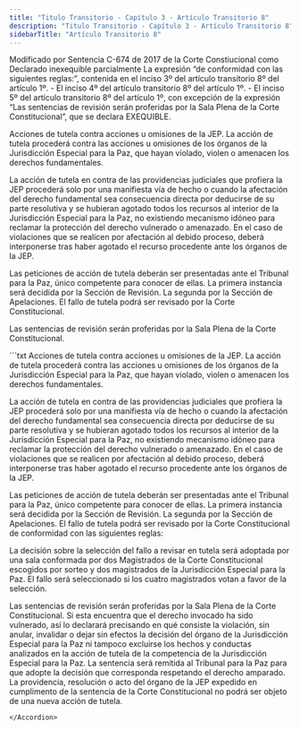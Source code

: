```yaml
---
title: "Titulo Transitorio - Capítulo 3 - Artículo Transitorio 8"
description: "Titulo Transitorio - Capítulo 3 - Artículo Transitorio 8"
sidebarTitle: "Artículo Transitorio 8"
---
```


<Warning>Modificado por Sentencia C-674 de 2017 de la Corte Constiucional como Declarado inexequible parcialmente La expresión “de conformidad con las siguientes reglas:”, contenida en el inciso 3º del artículo transitorio 8º del artículo 1º. -  El inciso 4º del artículo transitorio 8º del artículo 1º. - El inciso 5º del artículo transitorio 8º del artículo 1º, con excepción de la expresión “Las sentencias de revisión serán proferidas por la Sala Plena de la Corte Constitucional”, que se declara EXEQUIBLE. </Warning>

Acciones de tutela contra acciones u omisiones de la JEP. La acción de tutela procederá contra las acciones u omisiones de los órganos de la Jurisdicción Especial para la Paz, que hayan violado, violen o amenacen los derechos fundamentales. 

La acción de tutela en contra de las providencias judiciales que profiera la JEP procederá solo por una manifiesta vía de hecho o cuando la afectación del derecho fundamental sea consecuencia directa por deducirse de su parte resolutiva y se hubieran agotado todos los recursos al interior de la Jurisdicción Especial para la Paz, no existiendo mecanismo idóneo para reclamar la protección del derecho vulnerado o amenazado. En el caso de violaciones que se realicen por afectación al debido proceso, deberá interponerse tras haber agotado el recurso procedente ante los órganos de la JEP. 

Las peticiones de acción de tutela deberán ser presentadas ante el Tribunal para la Paz, único competente para conocer de ellas. La primera instancia será decidida por la Sección de Revisión. La segunda por la Sección de Apelaciones. El fallo de tutela podrá ser revisado por la Corte Constitucional.

Las sentencias de revisión serán proferidas por la Sala Plena de la Corte Constitucional.

<Accordion title="Artículo Modificado por el Acto Legislativo No. 01 de 2017, artículo 1°. La Constitución Política tendrá un nuevo título transitorio, así:">
```txt
Acciones de tutela contra acciones u omisiones de la JEP. La acción de tutela procederá contra las acciones u omisiones de los órganos de la Jurisdicción Especial para la Paz, que hayan violado, violen o amenacen los derechos fundamentales. 

La acción de tutela en contra de las providencias judiciales que profiera la JEP procederá solo por una manifiesta vía de hecho o cuando la afectación del derecho fundamental sea consecuencia directa por deducirse de su parte resolutiva y se hubieran agotado todos los recursos al interior de la Jurisdicción Especial para la Paz, no existiendo mecanismo idóneo para reclamar la protección del derecho vulnerado o amenazado. En el caso de violaciones que se realicen por afectación al debido proceso, deberá interponerse tras haber agotado el recurso procedente ante los órganos de la JEP. 

Las peticiones de acción de tutela deberán ser presentadas ante el Tribunal para la Paz, único competente para conocer de ellas. La primera instancia será decidida por la Sección de Revisión. La segunda por la Sección de Apelaciones. El fallo de tutela podrá ser revisado por la Corte Constitucional de conformidad con las siguientes reglas: 

La decisión sobre la selección del fallo a revisar en tutela será adoptada por una sala conformada por dos Magistrados de la Corte Constitucional escogidos por sorteo y dos magistrados de la Jurisdicción Especial para la Paz. El fallo será seleccionado si los cuatro magistrados votan a favor de la selección. 

Las sentencias de revisión serán proferidas por la Sala Plena de la Corte Constitucional. Si esta encuentra que el derecho invocado ha sido vulnerado, así lo declarará precisando en qué consiste la violación, sin anular, invalidar o dejar sin efectos la decisión del órgano de la Jurisdicción Especial para la Paz ni tampoco excluirse los hechos y conductas analizados en la acción de tutela de la competencia de la Jurisdicción Especial para la Paz. La sentencia será remitida al Tribunal para la Paz para que adopte la decisión que corresponda respetando el derecho amparado. La providencia, resolución o acto del órgano de la JEP expedido en cumplimento de la sentencia de la Corte Constitucional no podrá ser objeto de una nueva acción de tutela. 
```
</Accordion>